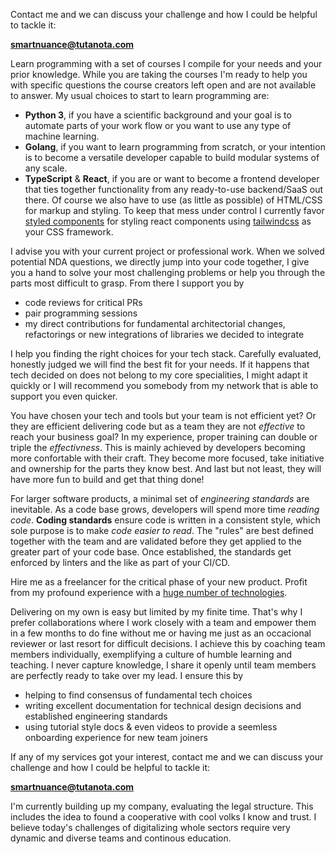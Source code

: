 

<SEO title="About" />

<HeroBanner />

<Container section>

Contact me and we can discuss your challenge and how I could be helpful to tackle it:

**smartnuance@tutanota.com**

</Container>

<Container section>
<TitleSection title="for individuals" subtitle="Learn with me" center />
<Services>
<Service title="Learn programming" icon="user-graduate">

Learn programming with a set of courses I compile for your needs and your prior knowledge. While you are taking the courses I'm ready to help you with specific questions the course creators left open and are not available to answer. My usual choices to start to learn programming are:
- **Python 3**, if you have a scientific background and your goal is to automate parts of your work flow or you want to use any type of machine learning.
- **Golang**, if you want to learn programming from scratch, or your intention is to become a versatile developer capable to build modular systems of any scale.
- **TypeScript** & **React**, if you are or want to become a frontend developer that ties together functionality from any ready-to-use backend/SaaS out there. Of course we also have to use (as little as possible) of HTML/CSS for markup and styling. To keep that mess under control I currently favor [styled components](https://styled-components.com/) for styling react components using [tailwindcss](https://tailwindcss.com/) as your CSS framework.

</Service>
<Service title="Custom advanced coding support & code reviews" icon="award">

I advise you with your current project or professional work. When we solved potential NDA questions, we directly jump into your code together, I give you a hand to solve your most challenging problems or help you through the parts most difficult to grasp. From there I support you by

- code reviews for critical PRs
- pair programming sessions
- my direct contributions for fundamental architectorial changes, refactorings or new integrations of libraries we decided to integrate

</Service>
</Services>

<TitleSection title="for startups" subtitle="Grow with me" center />
<Services>
<Service title="Architecture for your purpose" icon="shapes">

I help you finding the right choices for your tech stack. Carefully evaluated, honestly judged we will find the best fit for your needs. If it happens that tech decided on does not belong to my core specialities, I might adapt it quickly or I will recommend you somebody from my network that is able to support you even quicker. 

</Service>
<Service title="Train your team" icon="chalkboard-teacher">

You have chosen your tech and tools but your team is not efficient yet? Or they are efficient delivering code but as a team they are not _effective_ to reach your business goal? In my experience, proper training can double or triple the _effectivness_. This is mainly achieved by developers becoming more confortable with their craft. They become more focused, take initiative and ownership for the parts they know best. And last but not least, they will have more fun to build and get that thing done!

</Service>
<Service title="Establish engineering standards" icon="map-signs">

For larger software products, a minimal set of _engineering standards_ are inevitable. As a code base grows, developers will spend more time _reading code_. **Coding standards** ensure code is written in a consistent style, which sole purpose is to make _code easier to read_. The "rules" are best defined together with the team and are validated before they get applied to the greater part of your code base. Once established, the standards get enforced by linters and the like as part of your CI/CD.

</Service>
</Services>

<TitleSection title="for companies" subtitle="Count on me" center />
<Services>
<Service title="Boost your product" icon="laptop-code">

Hire me as a freelancer for the critical phase of your new product. Profit from my profound experience with a [huge number of technologies](/resume).

</Service>
<Service title="Boost your team" icon="fighter-jet">

Delivering on my own is easy but limited by my finite time. That's why I prefer collaborations where I work closely with a team and empower them in a few months to do fine without me or having me just as an occacional reviewer or last resort for difficult decisions. I achieve this by coaching team members individually, exemplifying a culture of humble learning and teaching. I never capture knowledge, I share it openly until team members are perfectly ready to take over my lead. I ensure this by
- helping to find consensus of fundamental tech choices
- writing excellent documentation for technical design decisions and established engineering standards
- using tutorial style docs & even videos to provide a seemless onboarding experience for new team joiners

</Service>
</Services>

</Container>

<Container section>

If any of my services got your interest, contact me and we can discuss your challenge and how I could be helpful to tackle it:

**smartnuance@tutanota.com**

I'm currently building up my company, evaluating the legal structure. This
includes the idea to found a cooperative with cool volks I know and trust. I
believe today's challenges of digitalizing whole sectors require very dynamic
and diverse teams and continous education.

</Container>